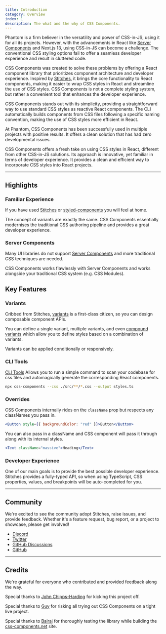 ```yaml
---
title: Introduction
category: Overview
index: 1
description: The what and the why of CSS Components.
---
```


Phantom is a firm believer in the versatility and power of CSS-in-JS, using it for all its projects. However, with the advancements in React like [Server Components](https://beta.nextjs.org/docs/rendering/server-and-client-components) and Next.js 13, using CSS-in-JS can become a challenge. The conventional CSS styling options fail to offer a seamless developer experience and result in cluttered code.

CSS Components was created to solve these problems by offering a React component library that prioritizes component architecture and developer experience. Inspired by [Stitches](https://stitches.dev/), it brings the core functionality to React components, making it easier to wrap CSS styles in React and streamline the use of CSS styles. CSS Components is not a complete styling system, but rather a convenient tool that enhances the developer experience.

CSS Components stands out with its simplicity, providing a straightforward way to use standard CSS styles as reactive React components. The CLI automatically builds components from CSS files following a specific naming convention, making the use of CSS styles more efficient in React.

At Phantom, CSS Components has been successfully used in multiple projects with positive results. It offers a clean solution that has had zero developmental issues.

CSS Components offers a fresh take on using CSS styles in React, different from other CSS-in-JS solutions. Its approach is innovative, yet familiar in terms of developer experience. It provides a clean and efficient way to incorporate CSS styles into React projects.

---

## Highlights

### Familiar Experience

If you have used [Stitches](https://stitches.dev/) or [styled-components](https://styled-components.com) you will feel at home.

The concept of variants are exactly the same. CSS Components essentially modernises the traditional CSS authoring pipeline and provides a great developer experience.

### Server Components

Many UI libraries do not support [Server Components](https://beta.nextjs.org/docs/rendering/server-and-client-components) and more traditional CSS techniques are needed.

CSS Components works flawlessly with Server Components and works alongside your traditional CSS system (e.g. CSS Modules).

## Key Features

### Variants

Cribbed from Stitches, [variants](/docs/variants) is a first-class citizen, so you can design composable component APIs.

You can define a single variant, multiple variants, and even [compound variants](/docs/variants#compound-variants) which allow you to define styles based on a combination of variants.

Variants can be applied conditionally or responsively.

### CLI Tools

[CLI Tools](/docs/cli) Allows you to run a simple command to scan your codebase for css files and automagically generate the corresponding React components.

```bash
npx css-components --css ./src/**/*.css --output styles.ts
```

### Overrides

CSS Components internally rides on the `className` prop but respects any classNames you pass in.

```jsx
<Button style={{ backgroundColor: "red" }}>Button</Button>
```

You can also pass in a className and CSS component will pass it through along with its internal styles.

```jsx
<Text className="massive">Heading</Text>
```

### Developer Experience

One of our main goals is to provide the best possible developer experience. Stitches provides a fully-typed API, so when using TypeScript, CSS properties, values, and breakpoints will be auto-completed for you.

---

## Community

We're excited to see the community adopt Stitches, raise issues, and provide feedback. Whether it's a feature request, bug report, or a project to showcase, please get involved!

- [Discord](https://discord.com/invite/H4eG3Mk)
- [Twitter](https://twitter.com/stitchesjs)
- [GitHub Discussions](https://github.com/stitchesjs/stitches/discussions)
- [GitHub](https://github.com/stitchesjs/stitches)

---

## Credits

We're grateful for everyone who contributed and provided feedback along the way.

Special thanks to [John Chipps-Harding](https://twitter.com/digitaljohnuk) for kicking this project off.

Special thanks to [Guy](https://) for risking all trying out CSS Components on a tight live project.

Special thanks to [Balraj](https://www.balraj.cool) for thoroughly testing the library while building the [css-components.net](https://css-components.net) site.
